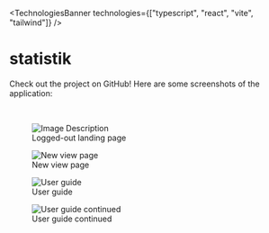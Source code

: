 
<TechnologiesBanner
  technologies={["typescript", "react", "vite", "tailwind"]}
/>

<GithubLink
  link="https://github.com/uoclass/statistik"
  text="Statistik GitHub"
/>

# statistik

Check out the project on GitHub! Here are some screenshots of the application:

<br />
<figure className="m-4">
    <Image src="/statistik/image-1.png" alt="Image Description" height={1000} width={1000} />
    <figcaption className="text-center p-2">Logged-out landing page</figcaption>
</figure>
<figure className="m-4">
    <Image src="/statistik/image-2.png" alt="New view page" height={1000} width={1000} />
    <figcaption className="text-center p-2">New view page</figcaption>
</figure>
<figure className="m-4">
    <Image src="/statistik/image-3.png" alt="User guide" height={1000} width={1000} />
    <figcaption className="text-center p-2">User guide</figcaption>
</figure>

<figure className="m-4">
    <Image src="/statistik/image-4.png" alt="User guide continued" height={1000} width={1000} />
    <figcaption className="text-center p-2">User guide continued</figcaption>
</figure>
